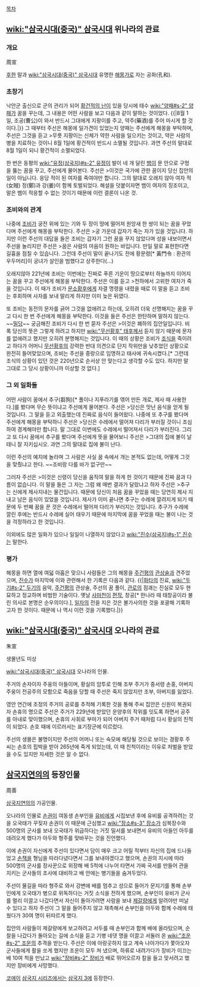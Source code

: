 [[목차]]
== [[wiki:"삼국시대(중국)" 삼국시대]] 위나라의 관료 ==
=== 개요 ===
周宣

[[후한]] 말과 [[wiki:"삼국시대(중국)" 삼국시대]] 유명한 [[해몽]]가로 자는 공화(孔和).

=== 초창기 ===
낙안군 출신으로 군의 관리가 되어 [[황건적의 난]]이 있을 당시에 태수 [[wiki:"양패#s-2" 양패]]가 꿈을 꾸는데, 그 내용은 어떤 사람을 보고 다음과 같이 말하는 것이었다.
{{|8월 1일, 조공(曹公)이 와서 반드시 그대에게 지팡이를 주고, 약주(藥酒)를 주어 마시게 할 것이다.|}}
그 때부터 주선은 해몽에 일가견이 있었는지 양패는 주선에게 해몽을 부탁하며, 주선은 그것을 듣고 
>무릇 지팡이는 신체가 약한 사람을 일으키는 것이고, 약은 사람의 병을 치료하는 것이니 8월 1일에 황건적이 반드시 소멸될 것입니다.
과연 주선의 말대로 8월 1일이 되니 황건적이 소멸되었다.

한 번은 동평의 [[wiki:"유정(삼국지)#s-2" 유정]]이 발이 네 개 달린 [[뱀]]이 문 안으로 구멍을 뚫는 꿈을 꾸고, 주선에게 물어본다. 주선은
>이것은 국가에 관한 꿈이지 당신 집안의 일이 아닙니다. 응당 적이 된 여자를 죽여야만 합니다.
그의 말대로 오래지 않아 여자 적(女賊) 정(鄭)과 강(姜)이 함께 토벌되었다. 해설을 덧붙이자면 뱀이 여자의 징조이고, 말은 뱀이 적응할 수 없는 것이기 때문에 이런 결론이 나온 것.

=== 조비와의 관계 ===
나중에 [[조비]]가 궁전 위에 있는 기와 두 장이 땅에 떨어져 원앙새 한 쌍이 되는 꿈을 꾸었다며 주선에게 해몽을 부탁한다. 주선은
>궁 가운데 갑자기 죽는 자가 있을 것입니다.
하지만 이런 주선의 대답을 들은 조비는 갑자기 그런 꿈을 꾸지 않았다며 성을 내보이면서 주선을 놀리지만 주선은 
>꿈은 사람의 마음이 원하는 바입니다. 만일 말로 표현한다면 길흉을 점칠 수 있습니다.
그런데 주선이 말이 끝나기도 전에 황문령[* 黃門令 : 환관의 우두머리]이 궁녀가 살인을 범했다고 상주한다(…)

오래지않아 221년에 조비는 이번에는 진짜로 푸른 기운이 땅으로부터 하늘까지 이어지는 꿈을 꾸고 주선에게 해몽을 부탁한다. 주선은 이를 듣고
>천하에서 고위한 여자가 죽을 것입니다.
이 때가 조비가 [[문소황후]]에게 자결 명령을 내렸을 때로 이 말을 듣고 조비는 후회하며 사자를 보내 말리게 하지만 이미 늦은 뒤였다.

또 조비는 동전의 문자를 긁어 그것을 없애려고 하는데, 오히려 더욱 선명해지는 꿈을 꾸고 다시 한 번 주선에게 해몽을 부탁한다. 이것을 들은 주선은 한탄하며 말하지 않는다. ~~[[밀당]]~~ 궁금해진 조비가 다시 한 번 묻자 주선은 
>이것은 폐하의 집안일입니다. 비록 당신의 뜻은 그렇게 하려고 하지만 [[wiki:"무선황후" 태후]]께서 듣지 않기 때문에 문자를 없애려고 했지만 오히려 분명해지는 것입니다. 
이 때의 상황은 조비가 [[조식]]을 죽이려고 하다가 어머니 [[무선황후]]의 강력한 반대 의견으로 단지 작위만을 낮추었던 상황으로 완전히 들어맞았으며, 조비는 주선을 중랑으로 임명하고 태사에 귀속시켰다.[* 그런데 조식의 상황이 있던 것은 220년으로 순서상 안 맞는다고 생각할 수도 있다. 하지만 말 그대로 그 당시 상황이니까 이상할 것 없다.]

=== 그 외 일화들 ===
어떤 사람이 꿈에서 추구(芻狗)[* 풀이나 지푸라기를 엮어 만든 개로, 제사 때 사용한다.]를 봤다며 무슨 뜻이냐고 주선에게 물어본다. 주선은 
>당신은 맛난 음식을 얻게 될 것입니다.
그 말을 듣고 외출했는데 진짜로 음식이 들어왔다. 나중에 또 추구를 봤다며 주선에게 해몽을 부탁하니 주선은 
>당신은 수레에서 떨어져 다리가 부러질 것이니 조심하여 경계해야만 합니다.
말 그대로 이번에도 수레에서 떨어져서 다리가 부러진다. 그리고 또 다시 꿈에서 추구를 봤다며 주선에게 뜻을 물어보니 주선은
>그대의 집에 불이 날테니 잘 지키십시오.
과연 그의 말대로 집에 불이 난다.

이런 주선의 예지에 놀라며 그 사람은 사실 꿈 속에서 개는 본적도 없는데, 어떻게 그것을 맞췄냐고 한다. ~~조비랑 다를 바가 없구만~~

그러자 주선은
>이것은 신령이 당신을 움직여 말을 하게 한 것이기 때문에 진짜 꿈과 다름이 없습니다.
이 말을 들은 그 자는 그럼 왜 매번 결과가 달랐냐고 하자 주선은 
>추구는 신에게 제사지내는 물건입니다. 때문에 당신이 처음 꿈을 꾸었을 때는 당연히 제사 지내고 남은 음식이 있었을 것입니다. 제사가 이미 끝나면 추구는 수레에 깔려지게 되기 때문에 두 번째 꿈을 꾼 것은 수레에서 떨어져 다리가 부러지는 것입니다. 추구가 수레에 깔린 후에는 반드시 수레에 실어 태우기 때문에 마지막에 꿈을 꾸었을 때는 불이 나는 것을 걱정하라고 한 것입니다.

이외에도 많은 일화가 있으나 일일이 나열하지 않았다고 [[wiki:"진수(삼국지)#s-1" 진수]]는 말한다.
=== 평가 ===
해몽을 하면 열에 여덟 아홉은 맞으니 사람들은 그의 해몽을 [[주건평]]의 [[관상]]술과 견주었으며, [[진수]]가 마지막에 이와 관련해서 한 기록은 다음과 같다.
{{|[[화타]]의 진료, [[wiki:"두기#s-2" 두기]]의 음악, [[주건평]]의 관상술, 주선의 꿈 풀이, [[관로]]의 점괘는 진실로 모두 현묘하고 정교하며 비범한 기술이다. 옛날 [[사마천]]이 [[편작]], 창공[* 한나라 때 태창공이라 불린 의사로 본명은 순우의이다.], [[일자]]의 전을 지은 것은 불가사의한 것을 포괄해 기록하고자 한 것이다. 때문에 나 역시 이런 것을 기록했다.|}}

== [[wiki:"삼국시대(중국)" 삼국시대]] 오나라의 관료 ==
朱宣

생몰년도 미상

[[wiki:"삼국시대(중국)" 삼국시대]] 오나라의 인물.

주거의 손자이자 주웅의 아들이며, 황실의 암투로 인해 조부 주거가 중서령 손홍, 아버지 주웅이 전공주의 모함으로 죽음을 당할 때 주선은 죽지 않았지만 조부, 아버지를 잃었다.

영안 연간에 조정의 주거의 공로를 추적해 기록한 것을 통해 주씨 집안은 신원이 복권되자 손휴의 명으로 주선은 주거가 229년에 받았던 운양후의 작위를 잇도록 하면서 공주를 아내로 맞이했으며, 손휴의 사휘로 부마가 되어 아버지 주거 때처럼 다시 황실의 친척이 되었다. 손호 때에 이르러서는 표기장군에 이르렀다.

주선의 생몰은 불명이지만 주선의 어머니 또는 숙모에 해당될 것으로 보이는 경황후 주씨는 손호의 핍박을 받아 265년에 죽게 되었는데, 이 때 친척이라는 이유로 처벌을 받았을 수도 있지만 자세한 것은 알 수 없다.


== [[삼국지연의]]의 등장인물 ==
周善

[[삼국지연의]]의 가공인물.

오나라의 인물로 [[손권]]이 여동생 손부인을 [[유비]]에게 시집보낸 후에 유비를 공격하려는 것을 오국태가 꾸짖자 손권이 이 때문에 근심했고 [[wiki:"장소#s-3" 장소]]가 심복장수와 500명의 군사를 보내 오국태가 위급하다는 거짓 밀서를 보내면서 유비의 아들인 아두를 데려오게 했다가 아두와 형주를 맞바꾸는 것을 진언했다.

이에 손권이 자신에게 주선이 있다면서 담이 매우 크고 어릴 적부터 자신의 집에 드나들었고 [[손책]]을 형님을 따라다녔다면서 그를 보내야겠다고 했으며, 손권의 지시에 따라 500명의 군사를 장사꾼으로 위장해 배 5척에 나누어 타면서 가짜 국서를 만들어 관을 지키는 군사들의 조사에 대비하고 배 안에는 병기들을 숨겨두었다.

주선이 물길을 따라 형주로 와서 강변에 배를 멈추고 성으로 들어가 문지기를 통해 손부인에게 오국태가 병으로 위독하다는 거짓 소식을 전하게 했으며, 손부인이 유비가 군사를 멀리 이끌고 나갔다면서 자신이 돌아가려면 사람을 보내 [[제갈량]]에게 알려야만 떠날 수 있다고 하자 주선이 그 말을 들어주지 않고 재촉해서 손부인을 아두와 함께 수레에 태웠다가 30여 명이 뒤따르게 했다.

집안의 사람들이 제갈량에게 보고하려고 서두를 때 손부인과 함께 배에 올라탔으며, 순찰을 나갔다가 돌아오는 길에 소식을 듣고 기병 네댓 명을 이끌고 서둘러 온 [[wiki:"조운#s-2" 조운]]의 추격을 받는다. 주선은 이에 아랑곳하지 않고 계속 나아가다가 쫓아오자 군사들에게 활을 쏘게 했지만 조운이 모두 쳐 냈으며, 하류로 내려가다가 장비가 이끄는 배 10여 척을 만났고 [[wiki:"장비#s-2" 장비]]가 배로 뛰어오르자 칼을 들고 맞서려고 했지만 장비에게 사망했다.

[[코에이]] [[삼국지 시리즈]]에서는 [[삼국지 3]]에 등장한다.
